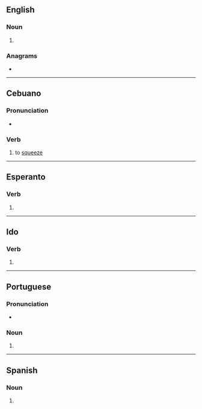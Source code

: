 {{also|Tiros|tīros}}
==English==

===Noun===
{{head|en|noun form}}

# {{plural of|en|tiro}}

===Anagrams===
* {{anagrams|en|a=iorst|Istro-|riots|roist|rosti|rotis|rösti|torsi|trios}}

----

==Cebuano==

===Pronunciation===
* {{hyphenation|ceb|ti|ros}}

===Verb===
{{head|ceb|verb}}

# to [[squeeze]]

----

==Esperanto==

===Verb===
{{eo-head}}

# {{eo-form of|tir|os}}

----

==Ido==

===Verb===
{{io-verb form}}

# {{io-form of|tir}}

----

==Portuguese==

===Pronunciation===
* {{a|PT}} {{IPA|pt|/ˈti.ɾuʃ/}}

===Noun===
{{head|pt|noun form|g=m}}

# {{plural of|pt|tiro}}

----

==Spanish==

===Noun===
{{head|es|noun form|g=m-p}}

# {{plural of|es|tiro}}